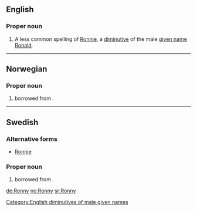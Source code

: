 ==English==

===Proper noun===
{{en-proper noun}}

# A less common spelling of [[Ronnie]], a [[diminutive]] of the male [[given name]] [[Ronald]].

[[Category:English diminutives of male given names]]

----

==Norwegian==

===Proper noun===
{{head|no|proper noun}}

# {{given name|male|lang=no}} borrowed from {{etyl|en|no}}.

----

==Swedish==

===Alternative forms===
* [[Ronnie]]

===Proper noun===
{{head|sv|proper noun}}

# {{given name|male|lang=sv}} borrowed from {{etyl|en|sv}}.

[[de:Ronny]]
[[no:Ronny]]
[[sr:Ronny]]